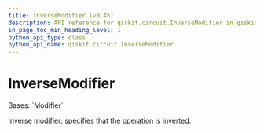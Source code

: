 ```yaml
---
title: InverseModifier (v0.45)
description: API reference for qiskit.circuit.InverseModifier in qiskit v0.45
in_page_toc_min_heading_level: 1
python_api_type: class
python_api_name: qiskit.circuit.InverseModifier
---
```


# InverseModifier

<Class id="qiskit.circuit.InverseModifier" isDedicatedPage={true} github="https://github.com/qiskit/qiskit/tree/stable/0.45/qiskit/circuit/annotated_operation.py" signature="qiskit.circuit.InverseModifier" modifiers="class">
  Bases: `Modifier`

  Inverse modifier: specifies that the operation is inverted.
</Class>


